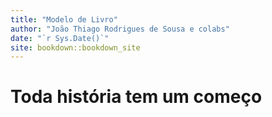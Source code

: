 ```yaml
--- 
title: "Modelo de Livro"
author: "João Thiago Rodrigues de Sousa e colabs"
date: "`r Sys.Date()`"
site: bookdown::bookdown_site
---
```


# Toda história tem um começo

